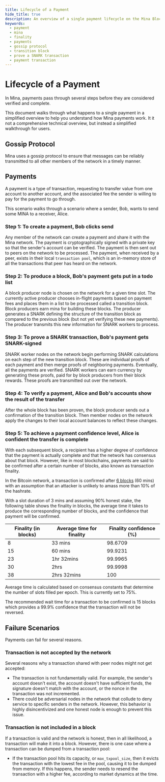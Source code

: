 ```yaml
---
title: Lifecycle of a Payment
hide_title: true
description: An overview of a single payment lifecycle on the Mina Blockchain. In Mina, payments pass through several steps before they are verified and complete.
keywords:
  - payment
  - mina
  - finality
  - payments
  - gossip protocol
  - transition block
  - prove a SNARK transaction
  - payment transaction
---
```


# Lifecycle of a Payment

In Mina, payments pass through several steps before they are considered verified and complete.

This document walks through what happens to a single payment in a simplified overview to help you understand how Mina payments work. It it not a comprehensive technical overview, but instead a simplified walkthrough for users.

## Gossip Protocol

Mina uses a gossip protocol to ensure that messages can be reliably transmitted to all other members of the network in a timely manner.

## Payments

A payment is a type of transaction, requesting to transfer value from one account to another account, and the associated fee the sender is willing to pay for the payment to go through.

This scenario walks through a scenario where a sender, Bob, wants to send some MINA to a receiver, Alice.

### Step 1: To create a payment, Bob clicks send

Any member of the network can create a payment and share it with the Mina network. The payment is cryptographically signed with a private key so that the sender's account can be verified. The payment is then sent out to peers on the network to be processed. The payment, when received by a peer, exists in their local `transaction pool`, which is an in-memory store of all the transactions that peer has heard on the network.

### Step 2: To produce a block, Bob's payment gets put in a todo list

A block producer node is chosen on the network for a given time slot. The currently active producer chooses in-flight payments based on payment fees and places them in a list to be processed called a transition block. Block producers earn mina for building these blocks. The producer generates a SNARK defining the structure of the transition block as compared to the previous block (but not yet verifying these new payments). The producer transmits this new information for SNARK workers to process.

### Step 3: To prove a SNARK transaction, Bob's payment gets SNARK-signed

SNARK worker nodes on the network begin performing SNARK calculations on each step of the new transition block. These are individual proofs of each payment and then merge proofs of neighboring payments. Eventually, all the payments are verified. SNARK workers can earn currency by generating these proofs, paid for by block producers from their block rewards. These proofs are transmitted out over the network.

### Step 4: To verify a payment, Alice and Bob's accounts show the result of the transfer

After the whole block has been proven, the block producer sends out a confirmation of the transition block. Then member nodes on the network apply the changes to their local account balances to reflect these changes.

### Step 5: To achieve a payment confidence level, Alice is confident the transfer is complete

With each subsequent block, a recipient has a higher degree of confidence that the payment is actually complete and that the network has consensus about that block. However, like in most blockchains, payments are said to be confirmed after a certain number of blocks, also known as transaction finality.

In the Bitcoin network, a transaction is confirmed after [6 blocks](https://en.bitcoin.it/wiki/Confirmation) (60 mins) with an assumption that an attacker is unlikely to amass more than 10% of the hashrate.

With a slot duration of 3 mins and assuming 90% honest stake, the following table shows the finality in blocks, the average time it takes to produce the corresponding number of blocks, and the confidence that payment will be confirmed.

| Finality (in blocks) | Average time for finality | Finality confidence (%) |
| -------------------- | ------------------------- | ----------------------- |
| 8                    | 33 mins                   | 98.6709                 |
| 15                   | 60 mins                   | 99.9231                 |
| 23                   | 1hr 32mins                | 99.9965                 |
| 30                   | 2hrs                      | 99.9998                 |
| 38                   | 2hrs 32mins               | 100                     |

Average time is calculated based on consensus constants that determine the number of slots filled per epoch. This is currently set to 75%.

The recommended wait time for a transaction to be confirmed is 15 blocks which provides a 99.9% confidence that the transaction will not be reversed.

## Failure Scenarios

Payments can fail for several reasons.

### Transaction is not accepted by the network

Several reasons why a transaction shared with peer nodes might not get accepted:

- The transaction is not fundamentally valid. For example, the sender's account doesn't exist, the account doesn't have sufficient funds, the signature doesn't match with the account, or the nonce in the transaction was not incremented.
- There could be adversarial nodes in the network that collude to deny service to specific senders in the network. However, this behavior is highly disincentivized and one honest node is enough to prevent this issue.

### Transaction is not included in a block

If a transaction is valid and the network is honest, then in all likelihood, a transaction will make it into a block. However, there is one case where a transaction can be dumped from a transaction pool:

- If the transaction pool hits its capacity, or `max_txpool_size`, then it evicts the transaction with the lowest fee in the pool, causing it to be dumped from memory. If this happens, the sender needs to resend the transaction with a higher fee, according to market dynamics at the time.
